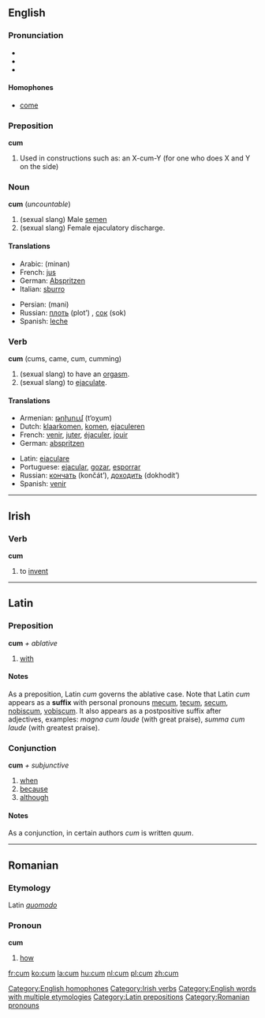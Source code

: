 ==English==
=== Pronunciation ===
*{{AHD|/kŭm/}}
*{{IPA|/kʌm/}}
*{{SAMPA|/kVm/}}

====Homophones====
*[[come]]
[[Category:English homophones]]

===Preposition===
'''cum'''

# Used in constructions such as: an X-cum-Y (for one who does X and Y on the side)<!-- is this use a preposition?  Yes. -->

===Noun===
'''cum''' (''uncountable'')
# (sexual slang) Male [[semen]]
# (sexual slang) Female ejaculatory discharge.

====Translations====
{{top}}
*Arabic: {{ARchar|[[منى]]}} (minan)
*French: [[jus]] {{m}}
*German: [[Abspritzen]] {{n}}
*Italian: [[sburro]] {{m}}
{{mid}}
*Persian: {{FAchar|[[منی]]}} (mani)
*Russian: [[плоть]] (plot’) {{f}}, [[сок]] (sok) {{m}}
*Spanish: [[leche]] {{f}}
{{bottom}}

===Verb===
'''cum''' (cums, came, cum, cumming)
# (sexual slang) to have an [[orgasm]].
# (sexual slang) to [[ejaculate]].

====Translations====
{{top}}
*Armenian: [[թոխում]] (t‘oχum)
*Dutch: [[klaarkomen]], [[komen]], [[ejaculeren]]
*French: [[venir]], [[juter]], [[éjaculer]], [[jouir]]
*German: [[abspritzen]]
{{mid}}
*Latin: [[eiaculare]]
*Portuguese: [[ejacular]], [[gozar]], [[esporrar]]
*Russian: [[кончать]] (končát’), [[доходить]] (dokhodít’)
*Spanish: [[venir]]
{{bottom}}


----

==Irish==
===Verb===
'''cum'''

# to [[invent]]

[[Category:Irish verbs]]

----

==Latin==
===Preposition===
'''cum''' ''+ ablative''

# [[with]] 

====Notes====
As a preposition, Latin ''cum'' governs the ablative case.  Note that Latin ''cum'' appears as a '''suffix''' with personal pronouns [[me]]cum, [[te]]cum, [[se]]cum, [[nobis]]cum, [[vobis]]cum.  It also appears as a postpositive suffix after adjectives, examples: ''magna cum laude'' (with great praise), ''summa cum laude'' (with greatest praise).

===Conjunction===
'''cum''' ''+ subjunctive''
# [[when]]
# [[because]]
# [[although]]

====Notes====
As a conjunction, in certain authors ''cum'' is written ''quum''.  

[[Category:English words with multiple etymologies]]
[[Category:Latin prepositions]]

----

==Romanian==
===Etymology===
Latin ''[[quomodo]]''
===Pronoun===
'''cum'''

# [[how]]

[[Category:Romanian pronouns]]

[[fr:cum]]
[[ko:cum]]
[[la:cum]]
[[hu:cum]]
[[nl:cum]]
[[pl:cum]]
[[zh:cum]]